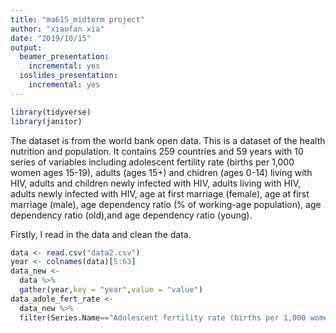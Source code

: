 ```yaml
---
title: "ma615_midterm project"
author: "xiaofan xia"
date: "2019/10/15"
output:
  beamer_presentation:
    incremental: yes
  ioslides_presentation:
    incremental: yes
---
```


```r
library(tidyverse)
library(janitor)
```


The dataset is from the world bank open data. This is a dataset of the health nutrition and population. It contains 259 countries and 59 years with 10 series of variables including adolescent fertility rate (births per 1,000 women ages 15-19), adults (ages 15+) and chidren (ages 0-14) living with HIV, adults and children newly infected with HIV, adults living with HIV, adults newly infected with HIV, age at first marriage (female), age at first marriage (male), age dependency ratio (% of working-age population), age dependency ratio (old),and age dependency ratio (young). 

Firstly, I read in the data and clean the data.

```r
data <- read.csv("data2.csv") 
year <- colnames(data)[5:63]
data_new <- 
  data %>%
  gather(year,key = "year",value = "value")
data_adole_fert_rate <- 
  data_new %>%
  filter(Series.Name=="Adolescent fertility rate (births per 1,000 women ages 15-19)")

```


```r


```

